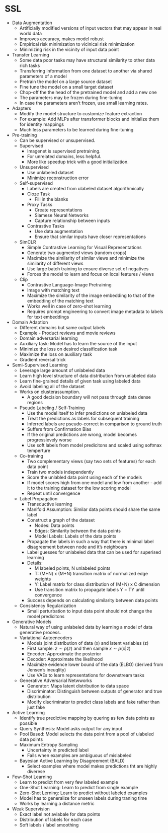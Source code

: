 # SSL

-   Data Augmentation
    -   Artificially modified versions of input vectors that may appear in real world data
    -   Improves accuracy, makes model robust
    -   Empirical risk minimization to vicinical risk minimization
    -   Minimizing risk in the vicinity of input data point

-   Transfer Learning 
    - Some data poor tasks may have structural similarity to other data rich tasks 
    - Transferring information from one dataset to another via shared parameters of a model 
    - Pretrain the model on a large source dataset 
    - Fine tune the model on a small target dataset 
    - Chop-off the the head of the pretrained model and add a new one 
    - The parameters may be frozen during fine-tuning 
    - In case the parameters aren't frozen, use small learning rates. 
  
-   Adapters 
    - Modify the model structure to customize feature extraction 
    - For example: Add MLPs after transformer blocks and initialize them for identity mappings 
    - Much less parameters to be learned during fine-tuning
  
-   Pre-training
    -   Can be supervised or unsupervised.
    -   Supervised
        -   Imagenet is supervised pretraining.
        -   For unrelated domains, less helpful.
        -   More like speedup trick with a good initialization.
    -   Unsupervised
        -   Use unlabeled dataset
        -   Minimize reconstruction error
    -   Self-supervised
        -   Labels are created from ulabeled dataset algorithmically
        -   Cloze Task
            -   Fill in the blanks
        -   Proxy Tasks
            -   Create representations
            -   Siamese Neural Networks
            -   Capture relationship between inputs
        -   Contrastive Tasks
            -   Use data augmentation
            -   Ensure that similar inputs have closer representations
    -   SimCLR
        -   Simple Contrastive Learning for Visual Representations
        -   Generate two augmented views (random crops)
        -   Maximize the similarity of similar views and minimize the similarity of different views
        -   Use large batch training to ensure diverse set of negatives
        -   Forces the model to learn and focus on local features / views
    -   Clip
        -   Contrastive Language-Image Pretraining
        -   Image with matching text
        -   Maximize the similarity of the image embedding to that of the embedding of the matching text
        -   Works well in case of zero-shot learning
        -   Requires prompt engineering to convert image metadata to labels for text embeddings
        
-   Domain Adaption
    -   Different domains but same output labels
    -   Example - Product reviews and movie reviews
    -   Domain adversarial learning
    -   Auxiliary task: Model has to learn the source of the input
    -   Minimize the loss on desired classification task
    -   Maximize the loss on auxiliary task
    -   Gradient reversal trick
-   Semi-Supervised Learning
    -   Leverage large amount of unlabeled data
    -   Learn high level structure of data distribution from unlabeled data
    -   Learn fine-grained details of given task using labeled data
    -   Avoid labeling all of the dataset
    -   Works on clusterassumption.
        -   A good decision boundary will not pass through data dense regions
    -   Pseudo Labeling / Self-Training
        -   Use the model itself to infer predictions on unlabeled data
        -   Treat the predictions as labels for subsequent training
        -   Inferred labels are pseudo-correct in comparison to ground truth
        -   Suffers from Confirmation Bias
        -   If the original predictions are wrong, model becomes progressievely worse
        -   Use soft labels from model predicitons and scaled using softmax temperture
    -   Co-training
        -   Two complementary views (say two sets of features) for each data point
        -   Train two models independently
        -   Score the unlabled data point using each of the models
        -   If model scores high from one model and low from another - add it to the training dataset for the low scoring model
        -   Repeat until convergence
    -   Label Propagation
        -   Transductive learning
        -   Manifold Assumption: Similar data points should share the same label
        -   Construct a graph of the dataset
            -   Nodes: Data points
            -   Edges: Similarity between the data points
            -   Model Labels: Labels of the data points
        -   Propagate the labels in such a way that there is minimal label disagreement between node and it's neighbours
        -   Label guesses for unlabeled data that can be used for superised learning
        -   Details:
            -   M labeled points, N unlabeled points
            -   T: (M+N) x (M+N) transition matrix of normalized edge weights
            -   Y: Label matrix for class distribution of (M+N) x C dimension
            -   Use transition matrix to propagate labels Y = TY until convergence
        -   Success depends on calculating similarity between data points
    -   Consistency Regularization
        -   Small perturbation to input data point should not change the model predicitons
-   Generative Models
    -   Natural way of using unlabeled data by learning a model of data generative process.
    -   Variational Autoencoders
        -   Models joint distribution of data (x) and latent variables (z)
        -   First sample: $z \sim p(z)$ and then sample $x\sim p(x|z)$
        -   Encoder: Approximate the posterior
        -   Decoder: Approximate the likelihood
        -   Maximize evidence lower bound of the data (ELBO) (derived from Jensen's ineuqlity)
        -   Use VAEs to learn representations for downstream tasks
    -   Generative Adversarial Netwworks
        -   Generator: Maps latent distribution to data space
        -   Discriminator: Distinguish between outputs of generator and true distribution
        -   Modify discriminator to predict class labels and fake rather than just fake
-   Active Learning
    -   Identify true predictive mapping by quering as few data points as possible
    -   Query Synthesis: Model asks output for any input
    -   Pool Based: Model selects the data point from a pool of ulabeled data points
    -   Maximum Entropy Sampling
        -   Uncertainty in predicted label
        -   Fails when examples are ambiguous of mislabeled
    -   Bayesian Active Learning by Disagreement (BALD)
        -   Select examples where model makes predictions tht are highly diverese
-   Few-Shot Learning
    -   Learn to predict from very few labeled example
    -   One-Shot Learning: Learn to predict from single example
    -   Zero-Shot Lerning: Learn to predict without labeled examples
    -   Model has to generalize for unseen labels during traning time
    -   Works by learning a distance metric
-   Weak Supervision
    -   Exact label not aviabale for data points
    -   Distribution of labels for each case
    -   Soft labels / label smoothing
